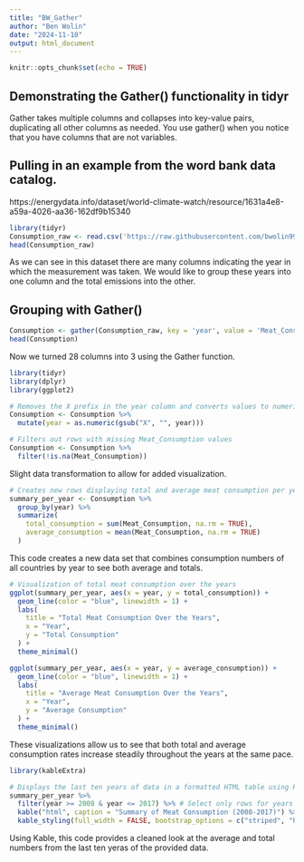 ```yaml
---
title: "BW_Gather"
author: "Ben Wolin"
date: "2024-11-10"
output: html_document
---
```


```r
knitr::opts_chunk$set(echo = TRUE)
```

## Demonstrating the Gather() functionality in tidyr
Gather takes multiple columns and collapses into key-value pairs, duplicating all other columns as needed. You use gather() when you notice that you have columns that are not variables.

## Pulling in an example from the word bank data catalog.
https://energydata.info/dataset/world-climate-watch/resource/1631a4e8-a59a-4026-aa36-162df9b15340

```r
library(tidyr)
Consumption_raw <- read.csv('https://raw.githubusercontent.com/bwolin99/TestRepo/refs/heads/main/606%20Final/Meat_Consumption.csv',row.names = NULL)
head(Consumption_raw)
```
As we can see in this dataset there are many columns indicating the year in which the measurement was taken. We would like to group these years into one column and the total emissions into the other.

## Grouping with Gather()
```r
Consumption <- gather(Consumption_raw, key = 'year', value = 'Meat_Consumption',2:28)
head(Consumption)
```

Now we turned 28 columns into 3 using the Gather function.


```r
library(tidyr)
library(dplyr)
library(ggplot2)

# Removes the X prefix in the year column and converts values to numeric
Consumption <- Consumption %>%
  mutate(year = as.numeric(gsub("X", "", year)))
```

```r
# Filters out rows with missing Meat_Consumption values
Consumption <- Consumption %>%
  filter(!is.na(Meat_Consumption))
```

Slight data transformation to allow for added visualization.

```r
# Creates new rows displaying total and average meat consumption per year across all countries
summary_per_year <- Consumption %>%
  group_by(year) %>%
  summarize(
    total_consumption = sum(Meat_Consumption, na.rm = TRUE),
    average_consumption = mean(Meat_Consumption, na.rm = TRUE)
  )

```
This code creates a new data set that combines consumption numbers of all countries by year to see both average and totals. 

```r
# Visualization of total meat consumption over the years
ggplot(summary_per_year, aes(x = year, y = total_consumption)) +
  geom_line(color = "blue", linewidth = 1) +
  labs(
    title = "Total Meat Consumption Over the Years",
    x = "Year",
    y = "Total Consumption"
  ) +
  theme_minimal()

ggplot(summary_per_year, aes(x = year, y = average_consumption)) +
  geom_line(color = "blue", linewidth = 1) +
  labs(
    title = "Average Meat Consumption Over the Years",
    x = "Year",
    y = "Average Consumption"
  ) +
  theme_minimal()

```
These visualizations allow us to see that both total and average consumption rates increase steadily throughout the years at the same pace. 

```r
library(kableExtra)

# Displays the last ten years of data in a formatted HTML table using Kable package
summary_per_year %>%
  filter(year >= 2008 & year <= 2017) %>% # Select only rows for years 2008-2017
  kable("html", caption = "Summary of Meat Consumption (2008-2017)") %>%
  kable_styling(full_width = FALSE, bootstrap_options = c("striped", "hover", "condensed"))

```

Using Kable, this code provides a cleaned look at the average and total numbers from the last ten yeras of the provided data. 



